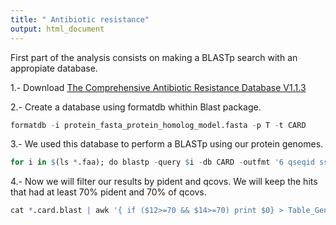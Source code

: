 ---
title: " Antibiotic resistance"
output: html_document
---

First part of the analysis consists on making a BLASTp search with an appropiate database.

1.- Download [The Comprehensive Antibiotic Resistance Database V1.1.3](https://card.mcmaster.ca/download/0/broadstreet-v1.1.3.tar.gz)

2.- Create a database using formatdb whithin Blast package. 

```{r,eval=FALSE}
formatdb -i protein_fasta_protein_homolog_model.fasta -p T -t CARD
```

3.- We used this database to perform a BLASTp using our protein genomes. 

```{r,eval=FALSE}
for i in $(ls *.faa); do blastp -query $i -db CARD -outfmt '6 qseqid sseqid qlen slen qstart qend sstart send length evalue bitscore pident ppos qcovs stitle' -max_target_seqs 1 > output.$i.card.blast done
```

4.- Now we will filter our results by pident and qcovs. We will keep the hits that had at least 70% pident and 70% of qcovs. 

```{r,eval=FALSE}
cat *.card.blast | awk '{ if ($12>=70 && $14>=70) print $0} > Table_Genomes_CARD
```

